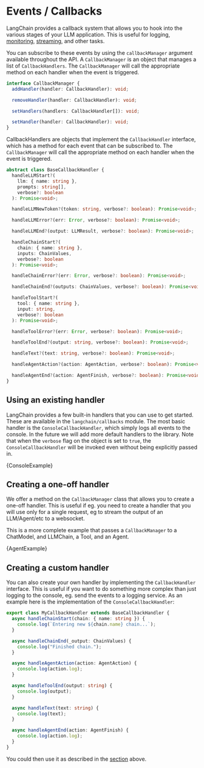 
# Events / Callbacks

LangChain provides a callback system that allows you to hook into the various stages of your LLM application. This is useful for logging, [monitoring](./tracing), [streaming](../modules/models/llms/additional_functionality#streaming-responses), and other tasks.

You can subscribe to these events by using the `callbackManager` argument available throughout the API. A `CallbackManager` is an object that manages a list of `CallbackHandlers`. The `CallbackManager` will call the appropriate method on each handler when the event is triggered.

```typescript
interface CallbackManager {
  addHandler(handler: CallbackHandler): void;

  removeHandler(handler: CallbackHandler): void;

  setHandlers(handlers: CallbackHandler[]): void;

  setHandler(handler: CallbackHandler): void;
}
```

CallbackHandlers are objects that implement the `CallbackHandler` interface, which has a method for each event that can be subscribed to. The `CallbackManager` will call the appropriate method on each handler when the event is triggered.

```typescript
abstract class BaseCallbackHandler {
  handleLLMStart?(
    llm: { name: string },
    prompts: string[],
    verbose?: boolean
  ): Promise<void>;

  handleLLMNewToken?(token: string, verbose?: boolean): Promise<void>;

  handleLLMError?(err: Error, verbose?: boolean): Promise<void>;

  handleLLMEnd?(output: LLMResult, verbose?: boolean): Promise<void>;

  handleChainStart?(
    chain: { name: string },
    inputs: ChainValues,
    verbose?: boolean
  ): Promise<void>;

  handleChainError?(err: Error, verbose?: boolean): Promise<void>;

  handleChainEnd?(outputs: ChainValues, verbose?: boolean): Promise<void>;

  handleToolStart?(
    tool: { name: string },
    input: string,
    verbose?: boolean
  ): Promise<void>;

  handleToolError?(err: Error, verbose?: boolean): Promise<void>;

  handleToolEnd?(output: string, verbose?: boolean): Promise<void>;

  handleText?(text: string, verbose?: boolean): Promise<void>;

  handleAgentAction?(action: AgentAction, verbose?: boolean): Promise<void>;

  handleAgentEnd?(action: AgentFinish, verbose?: boolean): Promise<void>;
}
```

## Using an existing handler

LangChain provides a few built-in handlers that you can use to get started. These are available in the `langchain/callbacks` module. The most basic handler is the `ConsoleCallbackHandler`, which simply logs all events to the console. In the future we will add more default handlers to the library. Note that when the `verbose` flag on the object is set to `true`, the `ConsoleCallbackHandler` will be invoked even without being explicitly passed in.



<CodeBlock language="typescript">{ConsoleExample}</CodeBlock>

## Creating a one-off handler

We offer a method on the `CallbackManager` class that allows you to create a one-off handler. This is useful if eg. you need to create a handler that you will use only for a single request, eg to stream the output of an LLM/Agent/etc to a websocket.

This is a more complete example that passes a `CallbackManager` to a ChatModel, and LLMChain, a Tool, and an Agent.


<CodeBlock language="typescript">{AgentExample}</CodeBlock>

## Creating a custom handler

You can also create your own handler by implementing the `CallbackHandler` interface. This is useful if you want to do something more complex than just logging to the console, eg. send the events to a logging service. As an example here is the implementation of the `ConsoleCallbackHandler`:

```typescript
export class MyCallbackHandler extends BaseCallbackHandler {
  async handleChainStart(chain: { name: string }) {
    console.log(`Entering new ${chain.name} chain...`);
  }

  async handleChainEnd(_output: ChainValues) {
    console.log("Finished chain.");
  }

  async handleAgentAction(action: AgentAction) {
    console.log(action.log);
  }

  async handleToolEnd(output: string) {
    console.log(output);
  }

  async handleText(text: string) {
    console.log(text);
  }

  async handleAgentEnd(action: AgentFinish) {
    console.log(action.log);
  }
}
```

You could then use it as described in the [section](#using-an-existing-handler) above.
